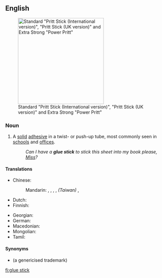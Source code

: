 {{also|gluestick}}
==English==
{{wikipedia}}
[[Image:Pritt Sticks.JPG|thumb|270px|right|Standard "Pritt Stick (International version)", "Pritt Stick (UK version)" and Extra Strong "Power Pritt"]]

===Noun===
{{en-noun|head=[[glue]] [[stick]]}}

# A [[solid]] [[adhesive]] in a twist- or push-up tube, most commonly seen in [[school]]s and [[office]]s.
#: ''Can I have a '''glue stick''' to stick this sheet into my book please, [[Miss]]?''

====Translations====
{{trans-top|solid adhesive tube}}
* Chinese:
*: Mandarin: {{t|cmn|固體膠|sc=Hani}}, {{t|cmn|固体胶|tr=gùtǐjiāo|sc=Hani}}, {{t|cmn|膠水棒|sc=Hani}}, {{t|cmn|胶水棒|tr=jiāoshuǐbàng|sc=Hani}}, ''(Taiwan)'' {{t|cmn|口紅膠|sc=Hani}}, {{t|cmn|口红胶|tr=kǒuhóngjiāo|sc=Hani}}
* Dutch: {{t|nl|plakstift}}
* Finnish: {{t|fi|liimapuikko}}
{{trans-mid}}
* Georgian: {{t-needed|ka}}
* German: {{t+|de|Klebestift|m}}
* Macedonian: {{t-needed|mk}}
* Mongolian: {{t|mn|цаасны цавуу|sc=Cyrl}}
* Tamil: {{t-needed|ta}}
{{trans-bottom}}

====Synonyms====
* {{l|en|Pritt stick}} (a genericised trademark)

[[fi:glue stick]]
